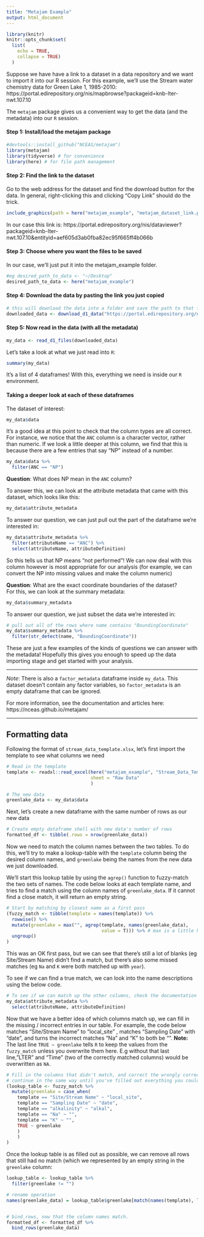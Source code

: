 ```yaml
---
title: "Metajam Example"
output: html_document
---
```


```r
library(knitr)
knitr::opts_chunk$set(
  list(
    echo = TRUE,
    collapse = TRUE)
  )
```

Suppose we have have a link to a dataset in a data repository and we want to import it into our R session. For this example, we'll use the Stream water chemistry data for Green Lake 1, 1985-2010: https://portal.edirepository.org/nis/mapbrowse?packageid=knb-lter-nwt.107.10

The `metajam` package gives us a convenient way to get the data (and the metadata) into our `R` session.

#### Step 1: Install/load the metajam package
```r
#devtools::install_github("NCEAS/metajam")
library(metajam)
library(tidyverse) # for convenience
library(here) # for file path management
```

#### Step 2: Find the link to the dataset
Go to the web address for the dataset and find the download button for the data. In general, right-clicking this and clicking "Copy Link" should do the trick. 

```r
include_graphics(path = here("metajam_example", "metajam_dataset_link.png"))
```

In our case this link is: https://portal.edirepository.org/nis/dataviewer?packageid=knb-lter-nwt.107.10&entityid=aef605d3ab0fba82ec95f665ff4b066b

#### Step 3: Choose where you want the files to be saved
In our case, we'll just put it into the metajam_example folder.
```r
#eg desired_path_to_data <- "~/Desktop"
desired_path_to_data <- here("metajam_example")
```


#### Step 4: Download the data by pasting the link you just copied
```r
# this will download the data into a folder and save the path to that folder
downloaded_data <- download_d1_data("https://portal.edirepository.org/nis/dataviewer?packageid=knb-lter-nwt.107.10&entityid=aef605d3ab0fba82ec95f665ff4b066b", path = desired_path_to_data)
```

#### Step 5: Now read in the data (with all the metadata)
```r
my_data <- read_d1_files(downloaded_data)
```


Let's take a look at what we just read into `R`:
```r
summary(my_data)
```

It's a list of 4 dataframes! With this, everything we need is inside our `R` environment. 

#### Taking a deeper look at each of these dataframes

The dataset of interest:
```r
my_data$data
```

It's a good idea at this point to check that the column types are all correct. For instance, we notice that the `ANC` column is a character vector, rather than numeric. If we look a little deeper at this column, we find that this is because there are a few entries that say "NP" instead of a number.
```r
my_data$data %>%
  filter(ANC == "NP")
```


__Question__: What does NP mean in the `ANC` column?

To answer this, we can look at the attribute metadata that came with this dataset, which looks like this:
```r
my_data$attribute_metadata
```

To answer our question, we can just pull out the part of the dataframe we're interested in:
```r
my_data$attribute_metadata %>%
  filter(attributeName == "ANC") %>%
  select(attributeName, attributeDefinition)
```
So this tells us that NP means "not performed"! We can now deal with this column however is most appropriate for our analysis (for example, we can convert the NP into missing values and make the column numeric)

__Question__: What are the exact coordinate boundaries of the dataset?  
For this, we can look at the summary metadata:
```r
my_data$summary_metadata
```

To answer our question, we just subset the data we're interested in:
```r
# pull out all of the rows where name contains "BoundingCoordinate"
my_data$summary_metadata %>%
  filter(str_detect(name, "BoundingCoordinate"))
```

These are just a few examples of the kinds of questions we can answer with the metadata! Hopefully this gives you enough to speed up the data importing stage and get started with your analysis.

-------

_Note_: There is also a `factor_metadata` dataframe inside `my_data`. This dataset doesn't contain any factor variables, so `factor_metadata` is an empty dataframe that can be ignored. 

For more information, see the documentation and articles here: https://nceas.github.io/metajam/





--------

## Formatting data
Following the format of `stream_data_template.xlsx`, let's first import the template to see what columns we need
```r
# Read in the template
template <- readxl::read_excel(here("metajam_example", "Stream_Data_Template.xlsx"), 
                               sheet = "Raw Data"
                               )

# The new data
greenlake_data <- my_data$data
```


Next, let's create a new dataframe with the same number of rows as our new data

```r
# Create empty dataframe shell with new data's number of rows
formatted_df <- tibble(.rows = nrow(greenlake_data)) 
```

Now we need to match the column names between the two tables. To do this, we'll try to make a lookup-table with the `template` column being the desired column names, and `greenlake` being the names from the new data we just downloaded.  

We'll start this lookup table by using the `agrep()` function to fuzzy-match the two sets of names. The code below looks at each template name, and tries to find a match using the column names of `greenlake_data`. If it cannot find a close match, it will return an empty string.
```r
# Start by matching by closest name as a first pass
(fuzzy_match <- tibble(template = names(template)) %>%
  rowwise() %>%
  mutate(greenlake = max("", agrep(template, names(greenlake_data), 
                                   value = T))) %>% # max is a little hacky..
  ungroup()
)
```


This was an OK first pass, but we can see that there's still a lot of blanks (eg Site/Stream Name) didn't find a match, but there's also some missed matches (eg `Na` and `K` were both matched up with `year`). 

To see if we can find a true match, we can look into the name descriptions using the below code.
```r
# To see if we can match up the other columns, check the documentation
my_data$attribute_metadata %>% 
  select(attributeName, attributeDefinition) 

```


Now that we have a better idea of which columns match up, we can fill in the missing / incorrect entries in our table. For example, the code below matches "Site/Stream Name" to "local_site" , matches "Sampling Date" with "date", and turns the incorrect matches "Na" and "K" to both be "".
__Note:__ The last line `TRUE ~ greenlake` tells `R` to keep the values from the `fuzzy_match` unless you overwrite them here. E.g without that last line, "LTER" and "Time" (two of the correctly matched columns) would be overwritten as `NA`.
```r
# Fill in the columns that didn't match, and correct the wrongly corrected matches
# continue in the same way until you've filled out everything you could.
(lookup_table <- fuzzy_match %>%
  mutate(greenlake = case_when(
    template == "Site/Stream Name" ~ "local_site",
    template == "Sampling Date" ~ "date",
    template == "alkalinity" ~ "alkal",
    template == "Na" ~ "",
    template == "K" ~ "",
    TRUE ~ greenlake
    )
    )
)
```

Once the lookup table is as filled out as possible, we can remove all rows that still had no match (which we represented by an empty string in the `greenlake` column:
```r
lookup_table <- lookup_table %>%
  filter(greenlake != "")
```


```r
# rename operation
names(greenlake_data) = lookup_table$greenlake[match(names(template), lookup_table$template)]


# bind_rows, now that the column names match.
formatted_df <- formatted_df %>%
  bind_rows(greenlake_data)

```






